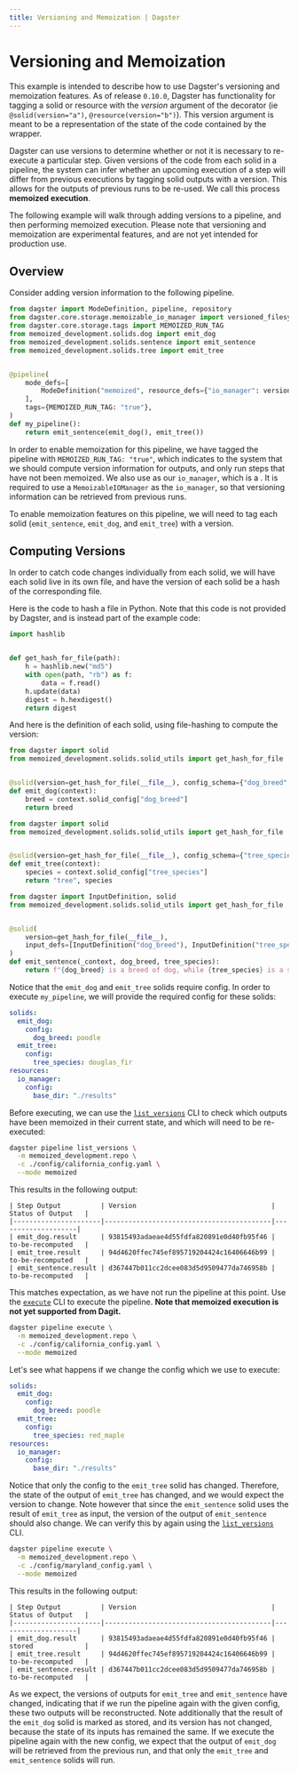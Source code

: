 ```yaml
---
title: Versioning and Memoization | Dagster
---
```


# Versioning and Memoization <Experimental />

<CodeReferenceLink filePath="examples/memoized_development" />

This example is intended to describe how to use Dagster's versioning and memoization features.
As of release `0.10.0`, Dagster has functionality for tagging a solid or resource with the _version_
argument of the decorator (ie `@solid(version="a")`, `@resource(version="b")`).
This version argument is meant to be a representation of the state of the code contained by the
wrapper.

Dagster can use versions to determine whether or not it is necessary to re-execute a particular
step. Given versions of the code from each solid in a pipeline, the system can infer whether an
upcoming execution of a step will differ from previous executions by tagging solid outputs with a
version. This allows for the outputs of previous runs to be re-used. We call this process
**memoized execution**.

The following example will walk through adding versions to a pipeline, and then performing memoized
execution. Please note that versioning and memoization are experimental features, and are not yet
intended for production use.

## Overview

Consider adding version information to the following pipeline.

```python file=../../memoized_development/memoized_development/repo.py startafter=start_mypipeline endbefore=end_mypipeline
from dagster import ModeDefinition, pipeline, repository
from dagster.core.storage.memoizable_io_manager import versioned_filesystem_io_manager
from dagster.core.storage.tags import MEMOIZED_RUN_TAG
from memoized_development.solids.dog import emit_dog
from memoized_development.solids.sentence import emit_sentence
from memoized_development.solids.tree import emit_tree


@pipeline(
    mode_defs=[
        ModeDefinition("memoized", resource_defs={"io_manager": versioned_filesystem_io_manager}),
    ],
    tags={MEMOIZED_RUN_TAG: "true"},
)
def my_pipeline():
    return emit_sentence(emit_dog(), emit_tree())
```

In order to enable memoization for this pipeline, we have tagged the pipeline with
`MEMOIZED_RUN_TAG: "true"`, which indicates to the system that we should compute version information
for outputs, and only run steps that have not been memoized. We also
use <PyObject module="dagster.core.storage.memoizable_io_manager" object="versioned_filesystem_io_manager" /> as
our `io_manager`, which is a <PyObject module="dagster.core.storage.memoizable_io_manager" object="MemoizableIOManager" />.
It is required to use a `MemoizableIOManager` as the `io_manager`, so that
versioning information can be retrieved from previous runs.

To enable memoization features on this pipeline, we will need to tag each solid
(`emit_sentence`, `emit_dog`, and `emit_tree`) with a version.

## Computing Versions

In order to catch code changes individually from each solid, we will have each solid live in its own
file, and have the version of each solid be a hash of the corresponding file.

Here is the code to hash a file in Python. Note that this code is not provided by Dagster, and is
instead part of the example code:

```python file=../../memoized_development/memoized_development/solids/solid_utils.py
import hashlib


def get_hash_for_file(path):
    h = hashlib.new("md5")
    with open(path, "rb") as f:
        data = f.read()
    h.update(data)
    digest = h.hexdigest()
    return digest
```

And here is the definition of each solid, using file-hashing to compute the version:

```python file=../../memoized_development/memoized_development/solids/dog.py
from dagster import solid
from memoized_development.solids.solid_utils import get_hash_for_file


@solid(version=get_hash_for_file(__file__), config_schema={"dog_breed": str})
def emit_dog(context):
    breed = context.solid_config["dog_breed"]
    return breed
```

```python file=../../memoized_development/memoized_development/solids/tree.py
from dagster import solid
from memoized_development.solids.solid_utils import get_hash_for_file


@solid(version=get_hash_for_file(__file__), config_schema={"tree_species": str})
def emit_tree(context):
    species = context.solid_config["tree_species"]
    return "tree", species
```

```python file=../../memoized_development/memoized_development/solids/sentence.py
from dagster import InputDefinition, solid
from memoized_development.solids.solid_utils import get_hash_for_file


@solid(
    version=get_hash_for_file(__file__),
    input_defs=[InputDefinition("dog_breed"), InputDefinition("tree_species")],
)
def emit_sentence(_context, dog_breed, tree_species):
    return f"{dog_breed} is a breed of dog, while {tree_species} is a species of tree."
```

Notice that the `emit_dog` and `emit_tree` solids require config. In order to execute `my_pipeline`,
we will provide the required config for these solids:

```yaml file=../../memoized_development/config/california_config.yaml
solids:
  emit_dog:
    config:
      dog_breed: poodle
  emit_tree:
    config:
      tree_species: douglas_fir
resources:
  io_manager:
    config:
      base_dir: "./results"
```

Before executing, we can use the [`list_versions`](/\_apidocs/cli#dagster-pipeline-list_versions)
CLI to check which outputs have been memoized in
their current state, and which will need to be re-executed:

```bash
dagster pipeline list_versions \
  -m memoized_development.repo \
  -c ./config/california_config.yaml \
  --mode memoized
```

This results in the following output:

    | Step Output          | Version                                  | Status of Output   |
    |----------------------|------------------------------------------|--------------------|
    | emit_dog.result      | 93815493adaeae4d55fdfa820891e0d40fb95f46 | to-be-recomputed   |
    | emit_tree.result     | 94d4620ffec745ef895719204424c16406646b99 | to-be-recomputed   |
    | emit_sentence.result | d367447b011cc2dcee083d5d9509477da746958b | to-be-recomputed   |

This matches expectation, as we have not run the pipeline at this point. Use the [`execute`](/\_apidocs/cli#dagster-pipeline-execute)
CLI to execute the pipeline. **Note that memoized execution is not yet supported from Dagit.**

```bash
dagster pipeline execute \
  -m memoized_development.repo \
  -c ./config/california_config.yaml \
  --mode memoized
```

Let's see what happens if we change the config which we use to execute:

```yaml file=../../memoized_development/config/maryland_config.yaml
solids:
  emit_dog:
    config:
      dog_breed: poodle
  emit_tree:
    config:
      tree_species: red_maple
resources:
  io_manager:
    config:
      base_dir: "./results"
```

Notice that only the config to the `emit_tree` solid has changed. Therefore, the state of the output
of `emit_tree` has changed, and we would expect the version to change. Note however that since the
`emit_sentence` solid uses the result of `emit_tree` as input, the version of the output of
`emit_sentence` should also change. We can verify this by again using the [`list_versions`](/\_apidocs/cli#dagster-pipeline-list_versions)
CLI.

```bash
dagster pipeline execute \
  -m memoized_development.repo \
  -c ./config/maryland_config.yaml \
  --mode memoized
```

This results in the following output:

    | Step Output          | Version                                  | Status of Output   |
    |----------------------|------------------------------------------|--------------------|
    | emit_dog.result      | 93815493adaeae4d55fdfa820891e0d40fb95f46 | stored             |
    | emit_tree.result     | 94d4620ffec745ef895719204424c16406646b99 | to-be-recomputed   |
    | emit_sentence.result | d367447b011cc2dcee083d5d9509477da746958b | to-be-recomputed   |

As we expect, the versions of outputs for `emit_tree` and `emit_sentence` have changed, indicating
that if we run the pipeline again with the given config, these two outputs will be reconstructed.
Note additionally that the result of the `emit_dog` solid is marked as stored, and its version has
not changed, because the state of its inputs has remained the same. If we execute the pipeline
again with the new config, we expect that the output of `emit_dog` will be retrieved from the
previous run, and that only the `emit_tree` and `emit_sentence` solids will run.

